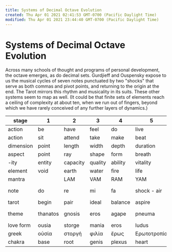 ```yaml
---
title: Systems of Decimal Octave Evolution
created: Thu Apr 01 2021 02:41:53 GMT-0700 (Pacific Daylight Time)
modified: Thu Apr 01 2021 23:44:40 GMT-0700 (Pacific Daylight Time)
---
```

# Systems of Decimal Octave Evolution

Across many schools of thought and programs of personal development, the octave emerges, as do decimal sets. Gurdjieff and Ouspensky expose to us the musical cycles of seven notes punctuated by two "shocks" that serve as both commas and pivot points, and returning to the origin at the end. The Tarot mirrors this rhythm and musicality in its suits. These other systems seem to map as well. (It could be that finite sets of elements reach a ceiling of complexity at about ten, when we run out of fingers, beyond which we have rarely conceived of any further layers of dynamics.)

| stage     | 1        | 2        | 3       | 4       | 5           | 6          | 7           | 8        | 9                  | 10          |
| --------- | -------- | -------- | ------- | ------- | ----------- | ---------- | ----------- | -------- | ------------------ | ----------- |
| action    | be       | have     | feel    | do      | live        | think      | see         | manifest | fall               | return      |
| action    | sit      | attend   | take    | make    | beat        | say        | intend      | complete | fail               | reunite     |
| dimension | point    | length   | width   | depth   | duration    | choice     | perspective | circuit  | config             | configs     |
| aspect    | point    | ray      | shape   | form    | breath      | mind       | soul        | spirit   | disaster           | all         |
| -ity      | entity   | capacity | quality | ability | vitality    | causality  | eternity    | entirety | calamity           | unity       |
| element   | void     | earth    | water   | fire    | life        | air        | ether       | light    | death              | void        |
| mantra    |          | LAM      | VAM     | RAM     | YAM         | HAM        | OM          | AH       |                    |             |
| note      | do       | re       | mi      | fa      | shock - air | sol        | la          | si       | shock - impression | do          |
| tarot     | begin    | pair     | ideal   | balance | aspire      | beauty     | act         | perfect  | crisis             | fool        |
| theme     | thanatos | gnosis   | eros    | agape   | pneuma      | eudaimonia | kairos      | alethia  | apocalypse         | anima mundi |
| love form | ousia    | storge   | mania   | eros    | ludus       | philia     | philautia   | pragma   | xenia              | agape       |
| greek     | οὐσία    | στοργή   | φιλία   | ἔρως    | Ερωτοτροπία | φιλία      | φιλαυτία    | πρᾶγμα   | ξενία              | ἀγάπη       |
| chakra    | base     | root     | genis   | plexus  | heart       | voice      | ajna        | crown    | soulstar           | spirit      |
